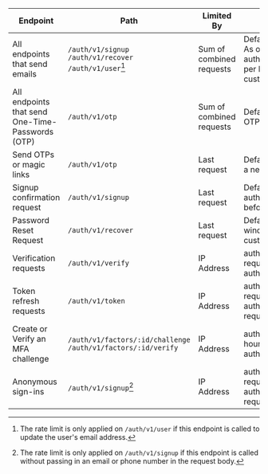 | Endpoint                                         | Path                                                           | Limited By               | Rate Limit                                                                                                                                                                                                                                                     |
| ------------------------------------------------ | -------------------------------------------------------------- | ------------------------ | -------------------------------------------------------------------------------------------------------------------------------------------------------------------------------------------------------------------------------------------------------------- |
| All endpoints that send emails                   | `/auth/v1/signup` `/auth/v1/recover` `/auth/v1/user`[^1]       | Sum of combined requests | Defaults to 4 emails per hour as of 14th July 2023. As of 21 Oct 2023, this has been updated to <SharedData data="config">auth.rate_limits.email.inbuilt_smtp_per_hour</SharedData> emails per hour. You can only change this with your own custom SMTP setup. |
| All endpoints that send One-Time-Passwords (OTP) | `/auth/v1/otp`                                                 | Sum of combined requests | Defaults to <SharedData data="config">auth.rate_limits.otp.requests_per_hour</SharedData> OTPs per hour. Is customizable.                                                                                                                                      |
| Send OTPs or magic links                         | `/auth/v1/otp`                                                 | Last request             | Defaults to <SharedData data="config">auth.rate_limits.otp.period</SharedData> window before a new request is allowed. Is customizable.                                                                                                                        |
| Signup confirmation request                      | `/auth/v1/signup`                                              | Last request             | Defaults to <SharedData data="config">auth.rate_limits.signup_confirmation.period</SharedData> window before a new request is allowed. Is customizable.                                                                                                        |
| Password Reset Request                           | `/auth/v1/recover`                                             | Last request             | Defaults to <SharedData data="config">auth.rate_limits.password_reset.period</SharedData> window before a new request is allowed. Is customizable.                                                                                                             |
| Verification requests                            | `/auth/v1/verify`                                              | IP Address               | <SharedData data="config">auth.rate_limits.verification.requests_per_hour</SharedData> requests per hour (with bursts up to <SharedData data="config">auth.rate_limits.verification.requests_burst</SharedData> requests)                                      |
| Token refresh requests                           | `/auth/v1/token`                                               | IP Address               | <SharedData data="config">auth.rate_limits.token_refresh.requests_per_hour</SharedData> requests per hour (with bursts up to <SharedData data="config">auth.rate_limits.token_refresh.requests_burst</SharedData> requests)                                    |
| Create or Verify an MFA challenge                | `/auth/v1/factors/:id/challenge` `/auth/v1/factors/:id/verify` | IP Address               | <SharedData data="config">auth.rate_limits.mfa.requests_per_hour</SharedData> requests per hour (with bursts up to <SharedData data="config">auth.rate_limits.verification.mfa</SharedData> requests)                                                          |
| Anonymous sign-ins                               | `/auth/v1/signup`[^2]                                          | IP Address               | <SharedData data="config">auth.rate_limits.anonymous_signin.requests_per_hour</SharedData> requests per hour (with bursts up to <SharedData data="config">auth.rate_limits.anonymous_signin.requests_burst</SharedData> requests)                              |

[^1]: The rate limit is only applied on `/auth/v1/user` if this endpoint is called to update the user's email address.
[^2]: The rate limit is only applied on `/auth/v1/signup` if this endpoint is called without passing in an email or phone number in the request body.
